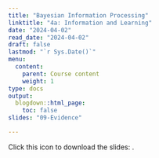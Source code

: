 ```yaml
---
title: "Bayesian Information Processing"
linktitle: "4a: Information and Learning"
date: "2024-04-02"
read_date: "2024-04-02"
draft: false
lastmod: "`r Sys.Date()`"
menu:
  content:
    parent: Course content
    weight: 1
type: docs
output:
  blogdown::html_page:
    toc: false
slides: "09-Evidence"

---
```


Click this icon to download the slides: [<i class="fas fa-file-download"></i>](/ps/Lecture4a.pdf).
